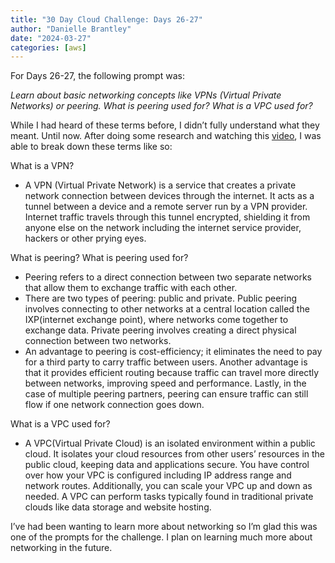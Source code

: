 ```yaml
---
title: "30 Day Cloud Challenge: Days 26-27"
author: "Danielle Brantley"
date: "2024-03-27"
categories: [aws]
---
```


For Days 26-27, the following prompt was:

*Learn about basic networking concepts like VPNs (Virtual Private Networks) or peering. What is peering used for? What is a VPC used for?*

While I had heard of these terms before, I didn't fully understand what they meant. Until now. After doing some research and watching this [video](https://www.youtube.com/watch?v=7_NNlnH7sAg){target="_blank"}, I was able to break down these terms like so:

What is a VPN?

-   A VPN (Virtual Private Network) is a service that creates a private network connection between devices through the internet. It acts as a tunnel between a device and a remote server run by a VPN provider. Internet traffic travels through this tunnel encrypted, shielding it from anyone else on the network including the internet service provider, hackers or other prying eyes.

What is peering? What is peering used for?

-   Peering refers to a direct connection between two separate networks that allow them to exchange traffic with each other.
-   There are two types of peering: public and private. Public peering involves connecting to other networks at a central location called the IXP(internet exchange point), where networks come together to exchange data. Private peering involves creating a direct physical connection between two networks.
-   An advantage to peering is cost-efficiency; it eliminates the need to pay for a third party to carry traffic between users. Another advantage is that it provides efficient routing because traffic can travel more directly between networks, improving speed and performance. Lastly, in the case of multiple peering partners, peering can ensure traffic can still flow if one network connection goes down.

What is a VPC used for?

-   A VPC(Virtual Private Cloud) is an isolated environment within a public cloud. It isolates your cloud resources from other users' resources in the public cloud, keeping data and applications secure. You have control over how your VPC is configured including IP address range and network routes. Additionally, you can scale your VPC up and down as needed. A VPC can perform tasks typically found in traditional private clouds like data storage and website hosting.

I've had been wanting to learn more about networking so I'm glad this was one of the prompts for the challenge. I plan on learning much more about networking in the future.
